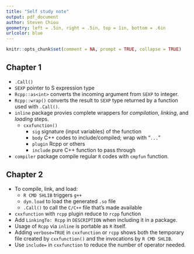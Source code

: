 ```yaml
---
title: "Self study note"
output: pdf_document
author: Steven Chiou
geometry: left = .5in, right = .5in, top = 1in, bottom = .6in
urlcolor: blue
---
```


```R
knitr::opts_chunk$set(comment = NA, prompt = TRUE, collapse = TRUE)
```

## Chapter 1
  - `.Call()` 
  - `SEXP` pointer to S expression type
  - `Rcpp::as<int>` converts the incoming argument from `SEXP` to integer.
  - `Rcpp::wrap()` converts the result to `SEXP` type returned by a function used with `.Call()`.
  - `inline` package provies complete wrappers for *compilation*, *linking*, and *loading* steps. 
    - `cxxfunction()` 
      - `sig` signature (input variables) of the function
      - `body` C++ codes to include/compiled; wrap with "`...`"
      - `plugin` Rcpp or others
      - `include` pure C++ function to pass through
  - `compiler` package compile regular `R` codes with `cmpfun` function.
      
## Chapter 2
  - To compile, link, and load:
    - `R CMD SHLIB` triggers `g++`
    - `dyn.load` to load the generated `.so` file
    - `.Call()` to call the `C/C++` file that's made available
  - `cxxfunction` with `rcpp` plugin reduce to `rcpp` function
  - Add `LinkingTo: Rcpp` in `DESCRIPTION` when including it in a package. 
  - Usage of `Rcpp` via `inline` is portable as `R` itself.
  - Adding `verbose=TRUE` in `cxxfunction` or `rcpp` shows both the temporary file created by `cxxfunction()` and the invocations by `R CMD SHLIB`. 
  - Use `include=` in `cxxfunction` to reduce the number of operator needed.